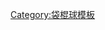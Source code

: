 {{Navbox
| name      = Box lacrosse leagues
| title     = [[室內袋棍球]]聯盟  
| state     = {{{state|autocollapse}}}
| listclass = hlist
| image     = 
| group1 = Senior
| list1  =
{{Navbox|subgroup
  | evenodd = swap

  | group1 = Professional
  | list1 =
* [[國家袋棍球聯盟]]
  | group2 = Major
  | list2  = 
* [[Major Series Lacrosse]]
* [[Western Lacrosse Association]]
  | group3 = Semi-Pro
  | list3 =
* [[Canadian Lacrosse League]]
* [[Continental Indoor Lacrosse League]]
* [[United States Lacrosse League]]

  | group4 = CDN Senior B
  | list4  = 
* [[Can-Am Senior B Lacrosse League|Can-Am]]
* [[OLA Senior B Lacrosse League|Ontario]]
* [[Quebec Senior Lacrosse League|Quebec]]
* [[Rocky Mountain Lacrosse League|Rocky Mountain]]
* [[Three Nations Senior Lacrosse League|Three Nations]]
* [[West Coast Senior Lacrosse Association|West Coast]]

  | group5 = CDN Senior C
  | list5  = 
* [[Rocky Mountain Lacrosse League|Rocky Mountain]]
* [[West Central Lacrosse League|West Central]]
}}
| group3 = [[Canada|Canadian]] Junior
| list3  =
  {{Navbox|subgroup
  | evenodd = swap

  | group6 = Junior A
  | list6  = 
* [[BC Junior A Lacrosse League|British Columbia]]
* [[Ontario Junior A Lacrosse League|Ontario]]
* [[Rocky Mountain Lacrosse League|Rocky Mountain]]

  | group7 = Junior B
  | list7  = 
* [[Iroquois Nations Junior B Lacrosse League|Iroquois Nations]]
* [[Montreal Junior Lacrosse League|Montreal]]
* [[OLA Junior B Lacrosse League|Ontario]]
* [[Rocky Mountain Lacrosse League|Rocky Mountain]]
* [[Thompson Okanagan Junior Lacrosse League|Thompson Okanagan]]
* [[West Coast Junior Lacrosse League|West Coast]]

  | group8 = Other
  | list8  = 
* [[East Coast Junior Lacrosse League|East Coast]]
* [[Ontario Lacrosse Association#Ontario Junior C Lacrosse League|Ontario Jr. C]]
* [[Prairie Gold Lacrosse League|Prairie Gold]]
* [[Quebec Junior Lacrosse League|Quebec]]
* [[Rocky Mountain Lacrosse League|Rocky Mountain]] (Tier II & III)
  }}

| group9 = Defunct Leagues
| list9  = 
* [[National Lacrosse Association]]
* [[National Lacrosse League (1974–1975)]]
* [[North American Lacrosse League]]
* [[Professional Lacrosse League]]
}}<noinclude>
{{collapsible option}}
[[Category:袋棍球模板]]
</noinclude>